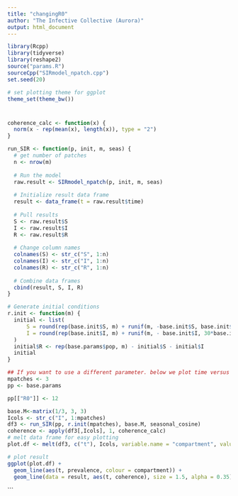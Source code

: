 ```yaml
---
title: "changingR0"
author: "The Infective Collective (Aurora)"
output: html_document
---
```


```r
library(Rcpp)
library(tidyverse)
library(reshape2)
source("params.R")
sourceCpp("SIRmodel_npatch.cpp")
set.seed(20)

# set plotting theme for ggplot
theme_set(theme_bw())
```

#
```r
coherence_calc <- function(x) {
  norm(x - rep(mean(x), length(x)), type = "2")
}

run_SIR <- function(p, init, m, seas) {
  # get number of patches
  n <- nrow(m)
  
  # Run the model
  raw.result <- SIRmodel_npatch(p, init, m, seas)
  
  # Initialize result data frame
  result <- data_frame(t = raw.result$time)
  
  # Pull results
  S <- raw.result$S
  I <- raw.result$I
  R <- raw.result$R
  
  # Change column names
  colnames(S) <- str_c("S", 1:n)
  colnames(I) <- str_c("I", 1:n)
  colnames(R) <- str_c("R", 1:n)
  
  # Combine data frames 
  cbind(result, S, I, R) 
}

# Generate initial conditions
r.init <- function(m) { 
  initial <- list(
      S = round(rep(base.init$S, m) + runif(m, -base.init$S, base.init$S)),
      I = round(rep(base.init$I, m) + runif(m, - base.init$I, 30*base.init$I))
  )
  initial$R <- rep(base.params$pop, m) - initial$S - initial$I
  initial
}
```

```r
## If you want to use a different parameter. below we plot time versus incidence with different R_0 values
mpatches <- 3
pp <- base.params

pp[["R0"]] <- 12
```

```r
base.M<-matrix(1/3, 3, 3)
Icols <- str_c("I", 1:mpatches)
df3 <- run_SIR(pp, r.init(mpatches), base.M, seasonal_cosine)
coherence <- apply(df3[,Icols], 1, coherence_calc)
# melt data frame for easy plotting
plot.df <- melt(df3, c("t"), Icols, variable.name = "compartment", value.name = "prevalence")

# plot result
ggplot(plot.df) +
  geom_line(aes(t, prevalence, colour = compartment)) +
  geom_line(data = result, aes(t, coherence), size = 1.5, alpha = 0.35)
```
```
